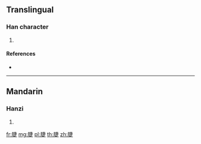 {{character info/new}}
==Translingual==

===Han character===
{{Han char|rn=130|rad=肉|as=08|sn=12|four=|canj=BJLO}}

# {{defn|Han|sort=肉08}}

====References====
* {{Han ref|kx=0985.170|dkj=29573|dj=1438.130|hdz=32086.140|uh=813B|ud=33083}}

----

==Mandarin==

===Hanzi===
{{cmn-hanzi|pin=[[jié]] ([[jie2]])|wg=chieh<sup>2</sup>}}

# {{defn|lang=cmn|sort=肉08}}

[[fr:脻]]
[[mg:脻]]
[[pl:脻]]
[[th:脻]]
[[zh:脻]]